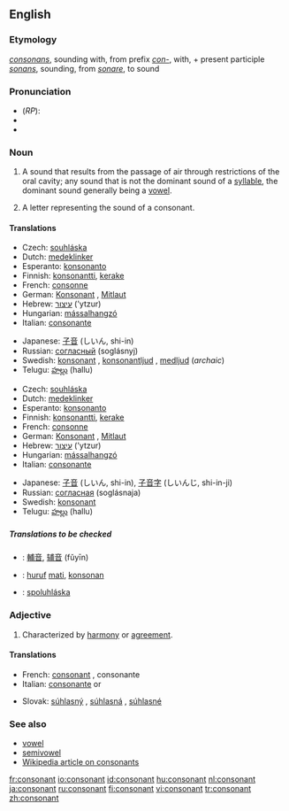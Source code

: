 ==English==

===Etymology===
{{L.}} ''[[consonans]]'', sounding with, from prefix ''[[con-]]'', with, + present participle ''[[sonans]]'', sounding, from ''[[sonare]]'', to sound

===Pronunciation===
*(''RP''): {{AHD|kŏn'sənənt}}
* {{IPA|/ˈkɒnsənənt/}}
* {{SAMPA|/"kQns@n@nt/}}

===Noun===
{{en-noun}}

#{{cattag|phonetics}} A sound that results from the passage of air through restrictions of the oral cavity; any sound that is not the dominant sound of a [[syllable]], the dominant sound generally being a [[vowel]].
#A letter representing the sound of a consonant.

====Translations====
{{trans-top|sound}}
*Czech: [[souhláska]] {{f}}
*Dutch: [[medeklinker]] {{m}}
*Esperanto: [[konsonanto]]
*Finnish: [[konsonantti]], [[kerake]]
*French: [[consonne]] {{f}}
*German: [[Konsonant]] {{m}}, [[Mitlaut]] {{m}}
*Hebrew: [[עיצור]] ('ytzur) {{m}}
*Hungarian: [[mássalhangzó]]
*Italian: [[consonante]] {{f}}
{{trans-mid}}
*Japanese: [[子音]] (しいん, shi-in)
*Russian: [[согласный]] (soglásnyj) {{m}} 
*Swedish: [[konsonant]] {{c}}, [[konsonantljud]] {{n}}, [[medljud]] {{n}} (''archaic'')
*Telugu: [[హల్లు]] (hallu)
{{trans-bottom}}

{{trans-top|letter}}
*Czech: [[souhláska]] {{f}}
*Dutch: [[medeklinker]] {{m}}
*Esperanto: [[konsonanto]]
*Finnish: [[konsonantti]], [[kerake]]
*French: [[consonne]] {{f}}
*German: [[Konsonant]] {{m}}, [[Mitlaut]] {{m}}
*Hebrew: [[עיצור]] ('ytzur) {{m}}
*Hungarian: [[mássalhangzó]]
*Italian: [[consonante]] {{f}}
{{trans-mid}}
*Japanese: [[子音]] (しいん, shi-in), [[子音字]] (しいんじ, shi-in-ji)
*Russian: [[согласная]] (soglásnaja) {{f}}
*Swedish: [[konsonant]] {{c}}
*Telugu: [[హల్లు]] (hallu)
{{trans-bottom}}

=====Translations to be checked=====
<!--Remove this section once all of the translations below have been moved into the tables above.-->
{{checktrans}}

*{{ttbc|Chinese}}: [[輔音]], [[辅音]] (fǔyīn)
*{{ttbc|Indonesian}}: [[huruf]] [[mati]], [[konsonan]]
*{{ttbc|Slovak}}: [[spoluhláska]] {{f}}

===Adjective===
{{en-adj}}

#Characterized by [[harmony]] or [[agreement]].
{{seeCites}}

====Translations====
{{top}}
*French: [[consonant#French|consonant]] {{m}}, consonante {{f}}
*Italian: [[consonante]] {{m}} or {{f}}
{{mid}}
*Slovak: [[súhlasný]] {{m}}, [[súhlasná]] {{f}}, [[súhlasné]] {{n}}
{{bottom}}

===See also===
*[[vowel]]
*[[semivowel]]
*[[w:consonant|Wikipedia article on consonants]]

[[fr:consonant]]
[[io:consonant]]
[[id:consonant]]
[[hu:consonant]]
[[nl:consonant]]
[[ja:consonant]]
[[ru:consonant]]
[[fi:consonant]]
[[vi:consonant]]
[[tr:consonant]]
[[zh:consonant]]